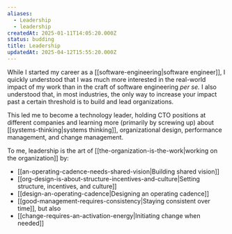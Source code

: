 ```yaml
---
aliases:
  - Leadership
  - leadership
createdAt: 2025-01-11T14:05:20.000Z
status: budding
title: Leadership
updatedAt: 2025-04-12T15:55:20.000Z
---
```

While I started my career as a [[software-engineering|software engineer]], I quickly understood that I was much more interested in the real-world impact of my work than in the craft of software engineering _per se._ I also understood that, in most industries, the only way to increase your impact past a certain threshold is to build and lead organizations.

This led me to become a technology leader, holding CTO positions at different companies and learning more (primarily by screwing up) about [[systems-thinking|systems thinking]], organizational design, performance management, and change management.

To me, leadership is the art of [[the-organization-is-the-work|working on the organization]] by:

- [[an-operating-cadence-needs-shared-vision|Building shared vision]]
- [[org-design-is-about-structure-incentives-and-culture|Setting structure, incentives, and culture]]
- [[design-an-operating-cadence|Designing an operating cadence]]
- [[good-management-requires-consistency|Staying consistent over time]], but also
- [[change-requires-an-activation-energy|Initiating change when needed]]
